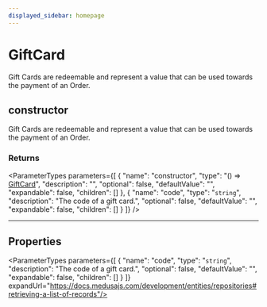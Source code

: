 ```yaml
---
displayed_sidebar: homepage
---
```



# GiftCard

Gift Cards are redeemable and represent a value that can be used towards the payment of an Order.

## constructor

Gift Cards are redeemable and represent a value that can be used towards the payment of an Order.

### Returns

<ParameterTypes parameters={[
  {
    "name": "constructor",
    "type": "() => [GiftCard](medusa.GiftCard.mdx)",
    "description": "",
    "optional": false,
    "defaultValue": "",
    "expandable": false,
    "children": []
  },
  {
    "name": "code",
    "type": "`string`",
    "description": "The code of a gift card.",
    "optional": false,
    "defaultValue": "",
    "expandable": false,
    "children": []
  }
]} />

___

## Properties

<ParameterTypes parameters={[
  {
    "name": "code",
    "type": "`string`",
    "description": "The code of a gift card.",
    "optional": false,
    "defaultValue": "",
    "expandable": false,
    "children": []
  }
]} expandUrl="https://docs.medusajs.com/development/entities/repositories#retrieving-a-list-of-records"/>
